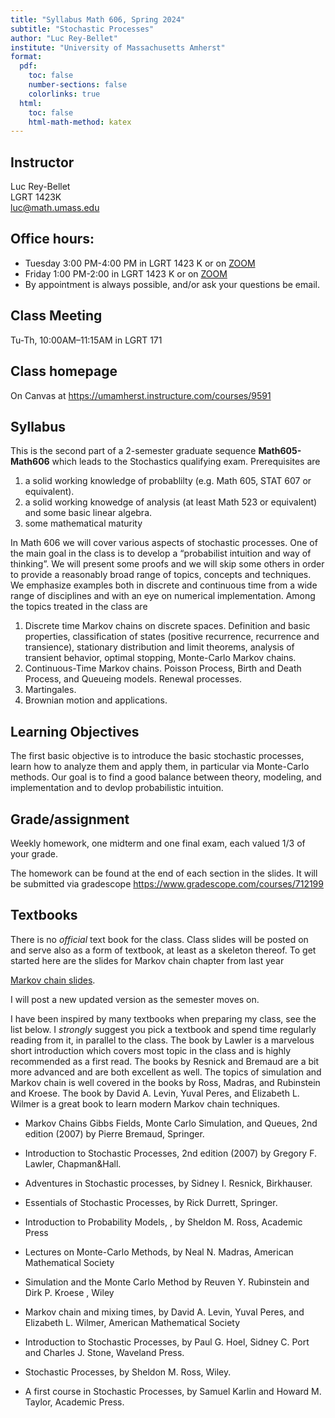 ```yaml
---
title: "Syllabus Math 606, Spring 2024"
subtitle: "Stochastic Processes"
author: "Luc Rey-Bellet"
institute: "University of Massachusetts Amherst"
format:
  pdf:
    toc: false
    number-sections: false
    colorlinks: true
  html:
    toc: false
    html-math-method: katex
---
```


##  Instructor 

Luc Rey-Bellet  
LGRT 1423K  
<luc@math.umass.edu>  

## Office hours:  

 -  Tuesday 3:00 PM-4:00 PM in LGRT 1423 K or on [ZOOM](https://umass-amherst.zoom.us/my/luc.reybellet.office.hours)
 -  Friday 1:00 PM-2:00 in LGRT 1423 K or on [ZOOM](https://umass-amherst.zoom.us/my/luc.reybellet.office.hours)
 -  By appointment is always possible, and/or ask your questions be email.

## Class Meeting

Tu-Th, 10:00AM--11:15AM in LGRT 171

## Class homepage 

On Canvas at <https://umamherst.instructure.com/courses/9591> 

## Syllabus

This is the second part of a 2-semester graduate sequence **Math605-Math606** which leads to the Stochastics qualifying exam. Prerequisites are 

1. a solid working knowledge of probablilty (e.g. Math 605, STAT 607 or equivalent).
2. a solid working knowedge of analysis (at least Math 523 or equivalent) and some basic linear algebra.  
3. some mathematical maturity

In Math 606 we will cover various aspects of stochastic processes.  One of the main goal in the class is to develop a "probabilist intuition and way of thinking". We will present some proofs and we will skip some others in order to provide a reasonably broad range of topics, concepts and techniques. We emphasize examples both in discrete and continuous time from a wide range of disciplines and with an eye on numerical implementation.  Among the topics treated in the class are


1. Discrete time Markov chains on discrete spaces. Definition and basic properties, classification of states (positive recurrence, recurrence and transience), stationary distribution and limit theorems, analysis of transient behavior, optimal stopping, Monte-Carlo Markov chains.
2. Continuous-Time Markov chains. Poisson Process, Birth and Death Process, and Queueing models. Renewal processes.
3. Martingales.
4. Brownian motion and applications. 


## Learning Objectives  

The first basic objective is to introduce the basic stochastic processes, learn how to analyze them and apply them, in particular via Monte-Carlo methods. Our goal is to find a good balance between theory, modeling, and implementation and to devlop probabilistic intuition. 


## Grade/assignment 

Weekly homework, one midterm and one final exam, each valued  1/3 of your grade. 

The homework can be found at the end of each section in the slides. It will be submitted via gradescope <https://www.gradescope.com/courses/712199>

##  Textbooks

There is no *official* text book for the class.  Class slides will be posted on and serve also as a form of textbook, at least as a skeleton thereof. 
To get started here are the slides for Markov chain chapter from last year 

[Markov chain slides](https://luc-umass.github.io/html/StochasticProcesses-Part2-v23.html#/title-slide).

I will post a new updated version as the semester moves on.


I have been inspired by many textbooks when preparing my class, see the list below. 
I *strongly* suggest you pick a textbook and spend time regularly reading from it, in parallel to the class. The book by Lawler is a marvelous short introduction which covers most topic in the class and is highly recommended as a first read. 
The books by Resnick and Bremaud are a bit more advanced and are both  excellent as well.  The topics of simulation and Markov chain is well covered in the books by Ross, Madras, and Rubinstein and Kroese.  The book by David A. Levin, Yuval Peres, and Elizabeth L. Wilmer is a great book to learn modern Markov chain techniques.


* Markov Chains Gibbs Fields, Monte Carlo Simulation, and Queues, 2nd edition (2007) by Pierre Bremaud, Springer.

* Introduction to Stochastic Processes, 2nd edition (2007) by Gregory F. Lawler, Chapman&Hall.

* Adventures in Stochastic processes, by Sidney I. Resnick, Birkhauser.

* Essentials of Stochastic Processes, by Rick Durrett, Springer.

* Introduction to Probability Models, , by Sheldon M. Ross, Academic Press

* Lectures on Monte-Carlo Methods, by Neal N. Madras, American Mathematical Society

* Simulation and the Monte Carlo Method by Reuven Y. Rubinstein and Dirk P. Kroese , Wiley

* Markov chain and mixing times, by David A. Levin, Yuval Peres, and Elizabeth L. Wilmer, American Mathematical Society

* Introduction to Stochastic Processes, by Paul G. Hoel, Sidney C. Port and Charles J. Stone, Waveland Press.

* Stochastic Processes, by Sheldon M. Ross, Wiley.

* A first course in Stochastic Processes, by Samuel Karlin and Howard M. Taylor, Academic Press.








